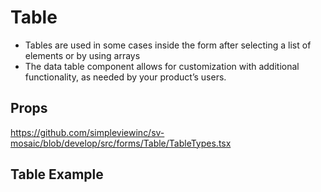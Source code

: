 
<Meta title='FormFields/FormFieldTable/Readme' />

# Table

- Tables are used in some cases inside the form after selecting a list of elements or by using arrays
- The data table component allows for customization with additional functionality, as needed by your product’s users.

## Props
https://github.com/simpleviewinc/sv-mosaic/blob/develop/src/forms/Table/TableTypes.tsx

## Table Example

<Preview withSource='none'>
  <stories.Playground />
</Preview>
